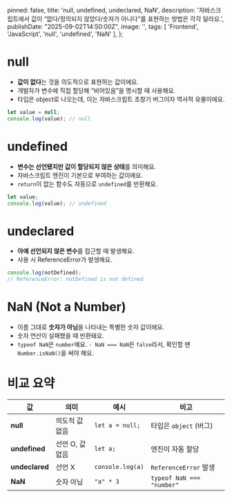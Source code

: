 
  pinned: false,
  title: 'null, undefined, undeclared, NaN',
  description: '자바스크립트에서 값이 “없다/정의되지 않았다/숫자가 아니다”를 표현하는 방법은 각각 달라요.',
  publishDate: "2025-09-02T14:50:00Z",
  image: '',
  tags: [
    'Frontend', 'JavaScript', 'null', 'undefined', 'NaN'
  ],
};

# null
- **값이 없다**는 것을 의도적으로 표현하는 값이에요.
- 개발자가 변수에 직접 할당해 “비어있음”을 명시할 때 사용해요.
- 타입은 object로 나오는데, 이는 자바스크립트 초창기 버그이자 역사적 유물이에요.

```js
let value = null; 
console.log(value); // null
```

# undefined
- **변수는 선언됐지만 값이 할당되지 않은 상태**를 의미해요.
- 자바스크립트 엔진이 기본으로 부여하는 값이에요.
- `return`이 없는 함수도 자동으로 `undefined`를 반환해요.

```js
let value;
console.log(value); // undefined
```

# undeclared
- **아예 선언되지 않은 변수**를 접근할 때 발생해요.
- 사용 시 ReferenceError가 발생해요.

```js
console.log(notDefined); 
// ReferenceError: notDefined is not defined
```

# NaN (Not a Number)
- 이름 그대로 **숫자가 아님**을 나타내는 특별한 숫자 값이에요.
- 숫자 연산이 실패했을 때 반환돼요.
- `typeof NaN`은 `number`예요.
`- NaN === NaN`은 `false`라서, 확인할 땐 `Number.isNaN()`을 써야 해요.

# 비교 요약
| 값             | 의미             | 예시                | 비고                        |
| -------------- | ---------------- | ------------------- | --------------------------- |
| **null**       | 의도적 값 없음   | `let a = null;`     | 타입은 `object` (버그)      |
| **undefined**  | 선언 O, 값 없음  | `let a;`            | 엔진이 자동 할당            |
| **undeclared** | 선언 X           | `console.log(a)`    | `ReferenceError` 발생       |
| **NaN**        | 숫자 아님        | `"a" * 3`           | `typeof NaN === "number"`   |
